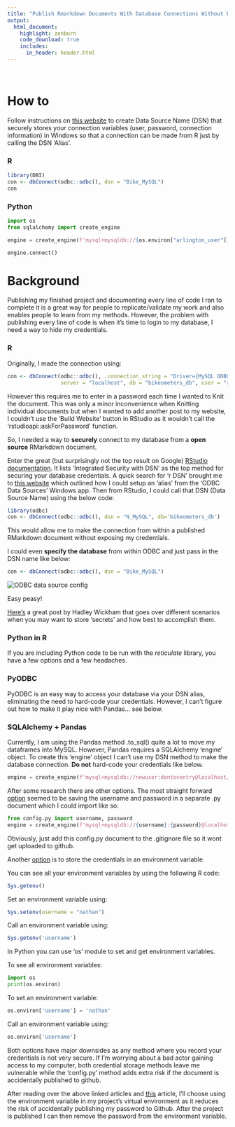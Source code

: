 ```yaml
---
title: "Publish Rmarkdown Documents With Database Connections Without Exposing Credentials"
output:
  html_document: 
    highlight: zenburn
    code_download: true
    includes:
      in_header: header.html
---
```

\ 
\ 

# How to

Follow instructions on [this website](https://www.r-bloggers.com/2018/05/setting-up-an-odbc-connection-with-ms-sql-server-on-windows/) to create Data Source Name (DSN) that securely stores your connection variables (user, password, connection information) in Windows so that a connection can be made from R just by calling the DSN 'Alias'.

### R

```r
library(DBI)
con <- dbConnect(odbc::odbc(), dsn = "Bike_MySQL")
con
```

### Python

```python
import os
from sqlalchemy import create_engine

engine = create_engine(f'mysql+mysqldb://{os.environ["arlington_user"]}:{os.environ["arlington_password"]}@localhost/bikeometers_db', echo=False)

engine.connect()
```

# Background

Publishing my finished project and documenting every line of code I ran to complete it is a great way for people to replicate/validate my work and also enables people to learn from my methods. However, the problem with publishing every line of code is when it's time to login to my database, I need a way to hide my credentials.

### R

Originally, I made the connection using:

```r
con <- dbConnect(odbc::odbc(), .connection_string = "Driver={MySQL ODBC 8.0 Unicode Driver};", 
                 server = "localhost", db = "bikeometers_db", user = "root", password = rstudioapi::askForPassword("Database password"))
```

However this requires me to enter in a password each time I wanted to Knit the document. This was only a minor inconvenience when Knitting individual documents but when I wanted to add another post to my website, I couldn't use the 'Build Website' button in RStudio as it wouldn't call the 'rstudioapi::askForPassword' function.

So, I needed a way to **securely** connect to my database from a **open source** RMarkdown document.

Enter the great (but surprisingly not the top result on Google) [RStudio documentation](https://db.rstudio.com/best-practices/managing-credentials/). It lists 'Integrated Security with DSN' as the top method for securing your database credentials. A quick search for 'r DSN' brought me to [this website](https://www.r-bloggers.com/2018/05/setting-up-an-odbc-connection-with-ms-sql-server-on-windows/) which outlined how I could setup an 'alias' from the 'ODBC Data Sources' Windows app. Then from RStudio, I could call that DSN (Data Source Name) using the below code:

```r
library(odbc)
con <- dbConnect(odbc::odbc(), dsn = "N_MySQL", db='bikeometers_db')
```

This would allow me to make the connection from within a published RMarkdown document without exposing my credentials.

I could even **specify the database** from within ODBC and just pass in the DSN name like below:

```r
con <- dbConnect(odbc::odbc(), dsn = "Bike_MySQL")
```

![](images/ODBC%20Data%20Source%20Config.jpg "ODBC data source config")

Easy peasy!

[Here's](https://cran.r-project.org/web/packages/httr/vignettes/secrets.html) a great post by Hadley Wickham that goes over different scenarios when you may want to store 'secrets' and how best to accomplish them.

### Python in R

If you are including Python code to be run with the *reticulate* library, you have a few options and a few headaches.

### PyODBC

PyODBC is an easy way to access your database via your DSN alias, eliminating the need to hard-code your credentials. However, I can't figure out how to make it play nice with Pandas... see below.

### SQLAlchemy + Pandas

Currently, I am using the Pandas method .to_sql() quite a lot to move my dataframes into MySQL. However, Pandas requires a SQLAlchemy 'engine' object. To create this 'engine' object I can't use my DSN method to make the database connection. **Do not** hard-code your credentials like below.

```python
engine = create_engine(f'mysql+mysqldb://newuser:donteventry@localhost/bikeometers_db', echo=False)
```

After some research there are other options. The most straight forward [option](https://stackoverflow.com/a/2397905) seemed to be saving the username and password in a separate .py document which I could import like so:

```python
from config.py import username, password
engine = create_engine(f'mysql+mysqldb://{username}:{password}@localhost/bikeometers_db', echo=False)

```

Obviously, just add this config.py document to the .gitignore file so it wont get uploaded to github.

Another [option](https://stackoverflow.com/a/30664318) is to store the credentials in an environment variable.

You can see all your environment variables by using the following R code:

```r
Sys.getenv()
```

Set an environment variable using:

```r
Sys.setenv(username = "nathan")
```

Call an environment variable using:

```r
Sys.getenv('username')
```

In Python you can use 'os' module to set and get environment variables.

To see all environment variables:

```python
import os
print(os.environ)
```

To set an environment variable:
```python
os.environ['username'] = 'nathan'
```

Call an environment variable using:

```python
os.environ['username']
```

Both options have major downsides as any method where you record your credentials is not very secure. If I'm worrying about a bad actor gaining access to my computer, both credential storage methods leave me vulnerable while the 'config.py' method adds extra risk if the document is accidentally published to github.

After reading over the above linked articles and [this](https://www.12factor.net/config) article, I'll choose using the environment variable in my project's virtual environment as it reduces the risk of accidentally publishing my password to Github. After the project is published I can then remove the password from the environment variable.
